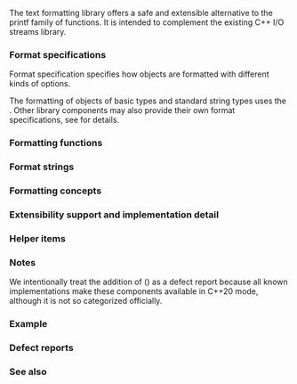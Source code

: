{{title|Formatting library {{mark since c++20}}}}
{{cpp/utility/format/navbar}}

The text formatting library offers a safe and extensible alternative to the printf family of functions. It is intended to complement the existing C++ I/O streams library.

===Format specifications===
Format specification specifies how objects are formatted with different kinds of options.

The formatting of objects of basic types and standard string types uses the {{rl|spec|basic format specification}}. Other library components may also provide their own format specifications, see {{rl|basic_format_string|here}} for details.

===Formatting functions===
{{dsc begin}}
{{dsc header|format}}
{{dsc inc|cpp/utility/format/dsc format}}
{{dsc inc|cpp/utility/format/dsc format_to}}
{{dsc inc|cpp/utility/format/dsc format_to_n}}
{{dsc inc|cpp/utility/format/dsc formatted_size}}
{{dsc end}}

===Format strings===
{{dsc begin}}
{{dsc header|format}}
{{dsc inc|cpp/utility/format/dsc basic_format_string}}
{{dsc inc|cpp/utility/format/dsc runtime_format}}
{{dsc end}}

===Formatting concepts===
{{dsc begin}}
{{dsc header|format}}
{{dsc inc|cpp/utility/format/dsc formattable}}
{{dsc end}}

===Extensibility support and implementation detail===
{{dsc begin}}
{{dsc header|format}}
{{dsc inc|cpp/utility/format/dsc vformat}}
{{dsc inc|cpp/utility/format/dsc vformat_to}}
{{dsc inc|cpp/utility/format/dsc make_format_args}}
{{dsc inc|cpp/utility/format/dsc visit_format_arg}}
{{dsc inc|cpp/utility/format/dsc formatter}}
{{dsc inc|cpp/utility/format/dsc range_formatter}}
{{dsc inc|cpp/utility/format/dsc enable_nonlocking_formatter_optimization}}
{{dsc inc|cpp/utility/format/dsc range_format}}
{{dsc inc|cpp/utility/format/dsc format_kind}}
{{dsc inc|cpp/utility/format/dsc basic_format_arg}}
{{dsc inc|cpp/utility/format/dsc basic_format_args}}
{{dsc inc|cpp/utility/format/dsc basic_format_context}}
{{dsc inc|cpp/utility/format/dsc basic_format_parse_context}}
{{dsc inc|cpp/utility/format/dsc format_error}}
{{dsc end}}

===Helper items {{mark since c++23}}===
{{dcl begin}}
{{dcla|num=1|anchor=const-formattable-range|expos=yes|1=
template&lt; class R, class CharT &gt;
concept /*const-formattable-range*/ = 
    ranges::input_range&lt;const R&gt; &amp;&amp;
    std::formattable&lt;ranges::range_reference_t&lt;const R&gt;, CharT&gt;;
}}
{{dcla|num=2|anchor=fmt-maybe-const|expos=yes|1=
template&lt; class R, class CharT &gt;
using /*fmt-maybe-const*/ = 
    std::conditional_t&lt;/*const-formattable-range*/&lt;R, CharT&gt;, const R, R&gt;;
}}
{{dcl end}}

===Notes===
{{ftm begin|sort=1}}
{{ftm|__cpp_lib_format|std=C++20|value=201907L|rowspan="10"|Text formatting}}
{{ftm|-|std=C++23|dr=20|value=202106L|Compile-time format string checks;&lt;br&gt;Reducing parameterization of {{lc|std::vformat_to}}}}
{{ftm|-|std=C++23|dr=20|value=202110L|Fixing locale handling in chrono formatters;&lt;br&gt;Supporting non-const-formattable types}}
{{ftm|-|std=C++23|dr=20|value=202207L|Exposing {{lc|std::basic_format_string}};&lt;br&gt;Clarify handling of encodings in localized formatting of chrono types}}
{{ftm|-|Formatting pointers|std=C++26|value=202304L}}
{{ftm|-|Type-checking format args|std=C++26|value=202305L}}
{{ftm|-|Member {{rlt|basic_format_arg#visit|std::basic_format_arg::visit}}|std=C++26|value=202306L}}
{{ftm|-|Runtime format string|std=C++26|value=202311L}}
{{ftm|-|Printing Blank Lines with {{lc|std::println}}|std=C++26|value=202403L}}
{{ftm|-|Permit an efficient implementation of {{lc|std::print}} {{todo|1=the value should be &gt;= 202406L, i.e. be different from the previous one}}|std=C++26|dr=23|value=202403L}}
{{ftm|__cpp_lib_format_ranges|std=C++23|value=202207L|Formatting ranges}}
{{ftm|__cpp_lib_format_path|std=C++26|Formatting of {{lc|std::filesystem::path}}|value=202403L}}
{{ftm|__cpp_lib_format_uchar|std=C++26|Fix formatting of code units as integers|value=202311L}}
{{ftm|__cpp_lib_formatters|std=C++23|Formatting {{lc|std::thread::id}} and {{lc|std::stacktrace}}|value=202302L}}
{{ftm end}}

We intentionally treat the addition of {{tt|std::basic_format_string}} ({{wg21|P2508}}) as a defect report because all known implementations make these components available in C++20 mode, although it is not so categorized officially.

===Example===
{{example|code=
#include &lt;cassert&gt;
#include &lt;format&gt;

int main()
{
    std::string message = std::format("The answer is {}.", 42);
    assert(message == "The answer is 42.");
}
}}

===Defect reports===
{{dr list begin}}
{{dr list item|paper=P2418R2|std=C++20|before=objects that are neither const-formattable nor copyable&lt;br&gt;(such as generator-like objects) are not formattable|after=allow formatting these objects&lt;br&gt;(relaxed formatter requirements)}}
{{dr_p2508}}
{{dr list end}}

===See also===
{{dsc begin}}
{{dsc inc|cpp/io/dsc print}}
{{dsc inc|cpp/io/dsc println}}
{{dsc inc|cpp/io/basic_ostream/dsc print}}
{{dsc end}}

{{langlinks|es|ja|ru|zh}}